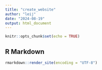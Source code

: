 ```yaml
---
title: "create_website"
author: "leij"
date: "2024-08-19"
output: html_document
---
```


```r
knitr::opts_chunk$set(echo = TRUE)
```

## R Markdown
```r
rmarkdown::render_site(encoding = "UTF-8") 





```

